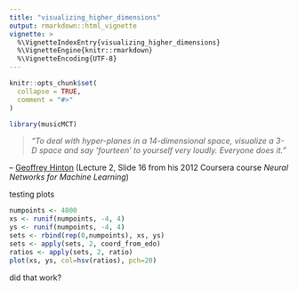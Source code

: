 ```yaml
---
title: "visualizing_higher_dimensions"
output: rmarkdown::html_vignette
vignette: >
  %\VignetteIndexEntry{visualizing_higher_dimensions}
  %\VignetteEngine{knitr::rmarkdown}
  %\VignetteEncoding{UTF-8}
---
```


```r
knitr::opts_chunk$set(
  collapse = TRUE,
  comment = "#>"
)
```

```r
library(musicMCT)
```

> *"To deal with hyper-planes in a 14-dimensional space, visualize a 3-D space and say 'fourteen'
to yourself very loudly. Everyone does it."*

 -- [Geoffrey Hinton](https://www.cs.toronto.edu/~hinton/coursera_slides.html)
(Lecture 2, Slide 16 from his 2012 Coursera course *Neural Networks for Machine Learning*)

testing plots

```r
numpoints <- 4000
xs <- runif(numpoints, -4, 4)
ys <- runif(numpoints, -4, 4)
sets <- rbind(rep(0,numpoints), xs, ys)
sets <- apply(sets, 2, coord_from_edo)
ratios <- apply(sets, 2, ratio)
plot(xs, ys, col=hsv(ratios), pch=20)
```

did that work?